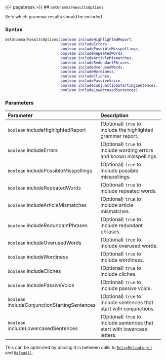 {{< pagebreak >}}
## `SetGrammarResultsOptions`

Sets which grammar results should be included.

### Syntax {-}

``` .lua
SetGrammarResultsOptions(boolean includeHighlightedReport,
                         boolean includeErrors,
                         boolean includePossibleMisspellings,
                         boolean includeRepeatedWords,
                         boolean includeArticleMismatches,
                         boolean includeRedundantPhrases,
                         boolean includeOverusedWords,
                         boolean includeWordiness,
                         boolean includeCliches,
                         boolean includePassiveVoice,
                         boolean includeConjunctionStartingSentences,
                         boolean includeLowercasedSentences)
```

### Parameters {-}

**Parameter** | **Description**
| :-- | :-- |
| `boolean` includeHighlightedReport | (Optional) `true` to include the highlighted grammar report. | 
| `boolean` includeErrors | (Optional) `true` to include wording errors and known misspellings. | 
| `boolean` includePossibleMisspellings | (Optional) `true` to include possible misspellings. | 
| `boolean` includeRepeatedWords | (Optional) `true` to include repeated words. | 
| `boolean` includeArticleMismatches | (Optional) `true` to include article mismatches. | 
| `boolean` includeRedundantPhrases | (Optional) `true` to include redundant phrases. | 
| `boolean` includeOverusedWords | (Optional) `true` to include overused words. | 
| `boolean` includeWordiness |(Optional)  `true` to include wordiness. | 
| `boolean` includeCliches | (Optional) `true` to include cliches. | 
| `boolean` includePassiveVoice | (Optional) `true` to include passive voice. | 
| `boolean` includeConjunctionStartingSentences | (Optional) `true` to include sentences that start with conjunctions. | 
| `boolean` includeLowercasedSentences | (Optional) `true` to include sentences that start with lowercase letters. |

::: {.tipsection data-latex=""}
This can be optimized by placing it in between calls to [`DelayReloading()`](#batch-delayreloading) and [`Reload()`](#batch-reload).
:::
